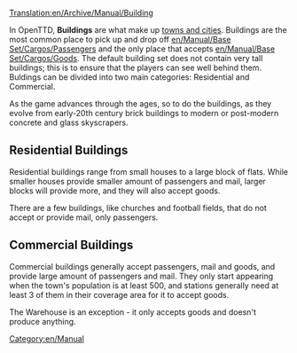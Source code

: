 [[Translation:en/Archive/Manual/Building]]

In OpenTTD, '''Buildings''' are what make up [[en/Manual/Towns|towns and cities]]. Buildings are the most common place to pick up and drop off [[en/Manual/Base Set/Cargos/Passengers]] and the only place that accepts [[en/Manual/Base Set/Cargos/Goods]]. The default building set does not contain very tall buildings; this is to ensure that the players can see well behind them. Buldings can be divided into two main categories: Residential and Commercial.

As the game advances through the ages, so to do the buildings, as they evolve from early-20th century brick buildings to modern or post-modern concrete and glass skyscrapers.

==Residential Buildings==
Residential buildings range from small houses to a large block of flats. While smaller houses provide smaller amount of passengers and mail, larger blocks will provide more, and they will also accept goods.

There are a few buildings, like churches and football fields, that do not accept or provide mail, only passengers.

==Commercial Buildings==
Commercial buildings generally accept passengers, mail and goods, and provide large amount of passengers and mail. They only start appearing when the town's population is at least 500, and stations generally need at least 3 of them in their coverage area for it to accept goods.

The Warehouse is an exception - it only accepts goods and doesn't produce anything.

[[Category:en/Manual]]